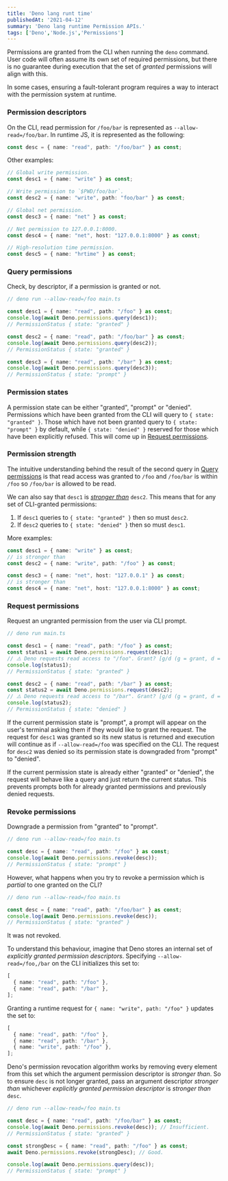 ```yaml
---
title: 'Deno lang runt time'
publishedAt: '2021-04-12'
summary: 'Deno lang runtime Permission APIs.'
tags: ['Deno','Node.js','Permissions']
---
```


Permissions are granted from the CLI when running the `deno` command. User code
will often assume its own set of required permissions, but there is no guarantee
during execution that the set of _granted_ permissions will align with this.

In some cases, ensuring a fault-tolerant program requires a way to interact with
the permission system at runtime.

### Permission descriptors

On the CLI, read permission for `/foo/bar` is represented as
`--allow-read=/foo/bar`. In runtime JS, it is represented as the following:

```ts
const desc = { name: "read", path: "/foo/bar" } as const;
```

Other examples:

```ts
// Global write permission.
const desc1 = { name: "write" } as const;

// Write permission to `$PWD/foo/bar`.
const desc2 = { name: "write", path: "foo/bar" } as const;

// Global net permission.
const desc3 = { name: "net" } as const;

// Net permission to 127.0.0.1:8000.
const desc4 = { name: "net", host: "127.0.0.1:8000" } as const;

// High-resolution time permission.
const desc5 = { name: "hrtime" } as const;
```

### Query permissions

Check, by descriptor, if a permission is granted or not.

```ts
// deno run --allow-read=/foo main.ts

const desc1 = { name: "read", path: "/foo" } as const;
console.log(await Deno.permissions.query(desc1));
// PermissionStatus { state: "granted" }

const desc2 = { name: "read", path: "/foo/bar" } as const;
console.log(await Deno.permissions.query(desc2));
// PermissionStatus { state: "granted" }

const desc3 = { name: "read", path: "/bar" } as const;
console.log(await Deno.permissions.query(desc3));
// PermissionStatus { state: "prompt" }
```

### Permission states

A permission state can be either "granted", "prompt" or "denied". Permissions
which have been granted from the CLI will query to `{ state: "granted" }`. Those
which have not been granted query to `{ state: "prompt" }` by default, while
`{ state: "denied" }` reserved for those which have been explicitly refused.
This will come up in [Request permissions](#request-permissions).

### Permission strength

The intuitive understanding behind the result of the second query in
[Query permissions](#query-permissions) is that read access was granted to
`/foo` and `/foo/bar` is within `/foo` so `/foo/bar` is allowed to be read.

We can also say that `desc1` is
_[stronger than](https://www.w3.org/TR/permissions/#ref-for-permissiondescriptor-stronger-than)_
`desc2`. This means that for any set of CLI-granted permissions:

1. If `desc1` queries to `{ state: "granted" }` then so must `desc2`.
2. If `desc2` queries to `{ state: "denied" }` then so must `desc1`.

More examples:

```ts
const desc1 = { name: "write" } as const;
// is stronger than
const desc2 = { name: "write", path: "/foo" } as const;

const desc3 = { name: "net", host: "127.0.0.1" } as const;
// is stronger than
const desc4 = { name: "net", host: "127.0.0.1:8000" } as const;
```

### Request permissions

Request an ungranted permission from the user via CLI prompt.

```ts
// deno run main.ts

const desc1 = { name: "read", path: "/foo" } as const;
const status1 = await Deno.permissions.request(desc1);
// ⚠️ Deno requests read access to "/foo". Grant? [g/d (g = grant, d = deny)] g
console.log(status1);
// PermissionStatus { state: "granted" }

const desc2 = { name: "read", path: "/bar" } as const;
const status2 = await Deno.permissions.request(desc2);
// ⚠️ Deno requests read access to "/bar". Grant? [g/d (g = grant, d = deny)] d
console.log(status2);
// PermissionStatus { state: "denied" }
```

If the current permission state is "prompt", a prompt will appear on the user's
terminal asking them if they would like to grant the request. The request for
`desc1` was granted so its new status is returned and execution will continue as
if `--allow-read=/foo` was specified on the CLI. The request for `desc2` was
denied so its permission state is downgraded from "prompt" to "denied".

If the current permission state is already either "granted" or "denied", the
request will behave like a query and just return the current status. This
prevents prompts both for already granted permissions and previously denied
requests.

### Revoke permissions

Downgrade a permission from "granted" to "prompt".

```ts
// deno run --allow-read=/foo main.ts

const desc = { name: "read", path: "/foo" } as const;
console.log(await Deno.permissions.revoke(desc));
// PermissionStatus { state: "prompt" }
```

However, what happens when you try to revoke a permission which is _partial_ to
one granted on the CLI?

```ts
// deno run --allow-read=/foo main.ts

const desc = { name: "read", path: "/foo/bar" } as const;
console.log(await Deno.permissions.revoke(desc));
// PermissionStatus { state: "granted" }
```

It was not revoked.

To understand this behaviour, imagine that Deno stores an internal set of
_explicitly granted permission descriptors_. Specifying `--allow-read=/foo,/bar`
on the CLI initializes this set to:

```ts
[
  { name: "read", path: "/foo" },
  { name: "read", path: "/bar" },
];
```

Granting a runtime request for `{ name: "write", path: "/foo" }` updates the set
to:

```ts
[
  { name: "read", path: "/foo" },
  { name: "read", path: "/bar" },
  { name: "write", path: "/foo" },
];
```

Deno's permission revocation algorithm works by removing every element from this
set which the argument permission descriptor is _stronger than_. So to ensure
`desc` is not longer granted, pass an argument descriptor _stronger than_
whichever _explicitly granted permission descriptor_ is _stronger than_ `desc`.

```ts
// deno run --allow-read=/foo main.ts

const desc = { name: "read", path: "/foo/bar" } as const;
console.log(await Deno.permissions.revoke(desc)); // Insufficient.
// PermissionStatus { state: "granted" }

const strongDesc = { name: "read", path: "/foo" } as const;
await Deno.permissions.revoke(strongDesc); // Good.

console.log(await Deno.permissions.query(desc));
// PermissionStatus { state: "prompt" }
```
